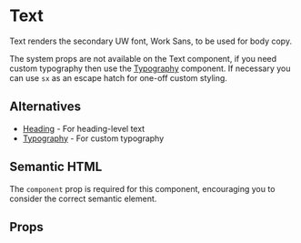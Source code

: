
<Meta of={Stories} />

# Text

Text renders the secondary UW font, Work Sans, to be used for body copy.

The system props are not available on the Text component, if you need custom typography then use the [Typography](?path=/docs/components-typography--documentation) component.
If necessary you can use `sx` as an escape hatch for one-off custom styling.

<Canvas of={Stories.TextVariants} />

## Alternatives

- [Heading](?path=/docs/components-heading--documentation) - For heading-level text
- [Typography](?path=/docs/components-typography--documentation) - For custom typography

## Semantic HTML

The `component` prop is required for this component, encouraging you to consider the correct semantic element.

## Props

<ArgTypes of={Stories} />

